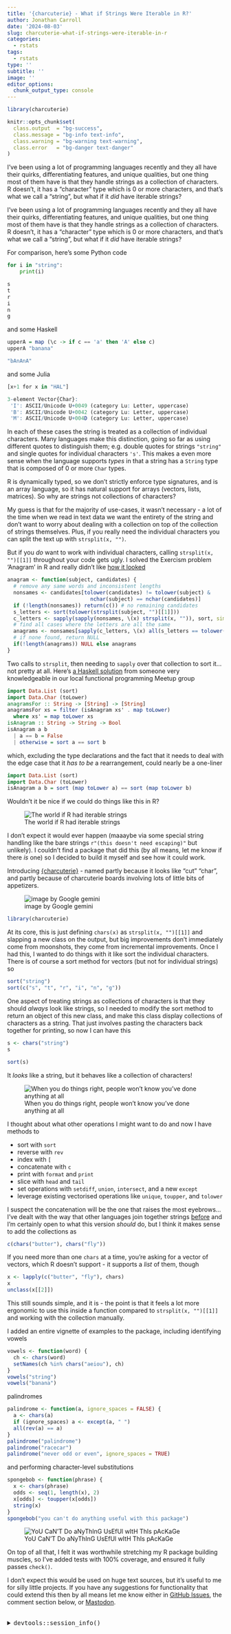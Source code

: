 ```yaml
---
title: '{charcuterie} - What if Strings Were Iterable in R?'
author: Jonathan Carroll
date: '2024-08-03'
slug: charcuterie-what-if-strings-were-iterable-in-r
categories:
  - rstats
tags:
  - rstats
type: ''
subtitle: ''
image: ''
editor_options: 
  chunk_output_type: console
---
```


```r
library(charcuterie)

knitr::opts_chunk$set(
  class.output  = "bg-success",
  class.message = "bg-info text-info",
  class.warning = "bg-warning text-warning",
  class.error   = "bg-danger text-danger"
)
```

I've been using a lot of programming languages recently and they all have their 
quirks, differentiating features, and unique qualities, but one thing most of 
them have is that they handle strings as a collection of characters. R doesn't, 
it has a "character" type which is 0 or more characters, and that's what we call 
a "string", but what if it _did_ have iterable strings?

<!--more-->

I've been using a lot of programming languages recently and they all have their 
quirks, differentiating features, and unique qualities, but one thing most of 
them have is that they handle strings as a collection of characters. R doesn't, 
it has a "character" type which is 0 or more characters, and that's what we call 
a "string", but what if it _did_ have iterable strings?

For comparison, here's some Python code

```python
for i in "string":
    print(i)

```
```r
s
t
r
i
n
g
```

and some Haskell

```haskell
upperA = map (\c -> if c == 'a' then 'A' else c)
upperA "banana"
```
```r
"bAnAnA"
```

and some Julia

```julia
[x+1 for x in "HAL"]
```
```r
3-element Vector{Char}:
 'I': ASCII/Unicode U+0049 (category Lu: Letter, uppercase)
 'B': ASCII/Unicode U+0042 (category Lu: Letter, uppercase)
 'M': ASCII/Unicode U+004D (category Lu: Letter, uppercase)
```

In each of these cases the string is treated as a collection of individual 
characters. Many languages make this distinction, going so far as using different 
quotes to distinguish them; e.g. double quotes for strings `"string"` and single 
quotes for individual characters `'s'`. This makes a even more sense when the 
language supports _types_ in that a string has a `String` type that is composed 
of 0 or more `Char` types.

R is dynamically typed, so we don't strictly enforce type signatures, and is an 
array language, so it has natural support for arrays (vectors, lists, matrices). 
So why are strings not collections of characters? 

My guess is that for the majority of use-cases, it wasn't necessary - a lot of
the time when we read in text data we want the entirety of the string and don't
want to worry about dealing with a collection on top of the collection of strings
themselves. Plus, if you really need the individual characters you can split the
text up with `strsplit(x, "")`.

But if you _do_ want to work with individual characters, calling 
`strsplit(x, "")[[1]]` throughout your code gets ugly. I solved the Exercism 
problem 'Anagram' in R and really didn't like [how it looked](https://exercism.org/tracks/r/exercises/anagram/solutions/jonocarroll)

```r
anagram <- function(subject, candidates) {
  # remove any same words and inconsistent lengths
  nonsames <- candidates[tolower(candidates) != tolower(subject) & 
                           nchar(subject) == nchar(candidates)]
  if (!length(nonsames)) return(c()) # no remaining candidates
  s_letters <- sort(tolower(strsplit(subject, "")[[1]]))
  c_letters <- sapply(sapply(nonsames, \(x) strsplit(x, "")), sort, simplify = FALSE)
  # find all cases where the letters are all the same
  anagrams <- nonsames[sapply(c_letters, \(x) all(s_letters == tolower(x)))]
  # if none found, return NULL
  if(!length(anagrams)) NULL else anagrams
}
```

Two calls to `strsplit`, then needing to `sapply` over that collection to sort it... 
not pretty at all. Here's [a Haskell solution](https://exercism.org/tracks/haskell/exercises/anagram/solutions/jontra) 
from someone very knowledgeable in our local functional programming Meetup group

```haskell
import Data.List (sort)
import Data.Char (toLower)
anagramsFor :: String -> [String] -> [String]
anagramsFor xs = filter (isAnagram xs' . map toLower)
  where xs' = map toLower xs
isAnagram :: String -> String -> Bool
isAnagram a b
  | a == b = False
  | otherwise = sort a == sort b
```

which, excluding the type declarations and the fact that it needs to deal with 
the edge case that it _has to be_ a rearrangement, could nearly be a one-liner

```haskell
import Data.List (sort)
import Data.Char (toLower)
isAnagram a b = sort (map toLower a) == sort (map toLower b)
```

Wouldn't it be nice if we could do things like this in R?

![The world if R had iterable strings](images/iterablestrings.jpg)

I don't expect it would ever happen (maaaybe via some special string handling
like the bare strings `r"(this doesn't need escaping)"` but unlikely). I
couldn't find a package that did this (by all means, let me know if there _is_ 
one) so I decided to build it myself and see how it could work. 

Introducing [{charcuterie}](https://github.com/jonocarroll/charcuterie) - named 
partly because it looks like "cut" "char", and partly because of charcuterie boards 
involving lots of little bits of appetizers. 

![image by Google gemini](images/charcuterie_small.jpeg)

```r
library(charcuterie)
```

At its core, this is just defining `chars(x)` as `strsplit(x, "")[[1]]` and
slapping a new class on the output, but big improvements don't immediately come
from moonshots, they come from incremental improvements. Once I had this, I wanted 
to do things with it like sort the individual characters. There is of course a 
sort method for vectors (but not for individual strings) so 

```r
sort("string")
sort(c("s", "t", "r", "i", "n", "g"))
```

One aspect of treating strings as collections of characters is that they should
_always_ look like strings, so I needed to modify the sort method to return an 
object of this new class, and make this class display collections of characters 
as a string. That just involves pasting the characters back together for printing, 
so now I can have this

```r
s <- chars("string")
s

sort(s)
```

It _looks_ like a string, but it behaves like a collection of characters!

![When you do things right, people won't know you've done anything at all](images/doright.jpg)

I thought about what other operations I might want to do and now I have methods to 

- sort with `sort`
- reverse with `rev`
- index with `[`
- concatenate with `c`
- print with `format` and `print`
- slice with `head` and `tail`
- set operations with `setdiff`, `union`, `intersect`, and a new `except`
- leverage existing vectorised operations like `unique`, `toupper`, and `tolower`

I suspect the concatenation will be the one that raises the most eyebrows... I've 
dealt with the way that other languages join together strings [before](https://jcarroll.com.au/2018/10/06/adding-strings-in-r/) 
and I'm certainly open to what this version _should_ do, but I think it makes 
sense to add the collections as

```r
c(chars("butter"), chars("fly"))
```

If you need more than one `chars` at a time, you're asking for a vector of vectors, 
which R doesn't support - it supports a _list_ of them, though

```r
x <- lapply(c("butter", "fly"), chars)
x
unclass(x[[2]])
```

This still sounds simple, and it is - the point is that it feels a lot more 
ergonomic to use this inside a function compared to `strsplit(x, "")[[1]]` and 
working with the collection manually.

I added an entire vignette of examples to the package, including identifying vowels

```r
vowels <- function(word) {
  ch <- chars(word)
  setNames(ch %in% chars("aeiou"), ch)
}
vowels("string")
vowels("banana")
```

palindromes

```r
palindrome <- function(a, ignore_spaces = FALSE) {
  a <- chars(a)
  if (ignore_spaces) a <- except(a, " ")
  all(rev(a) == a)
}
palindrome("palindrome")
palindrome("racecar")
palindrome("never odd or even", ignore_spaces = TRUE)
```

and performing character-level substitutions

```r
spongebob <- function(phrase) {
  x <- chars(phrase)
  odds <- seq(1, length(x), 2)
  x[odds] <- toupper(x[odds])
  string(x)
}
spongebob("you can't do anything useful with this package")
```

![YoU CaN'T Do aNyThInG UsEfUl wItH ThIs pAcKaGe](images/spongebob.jpg)

On top of all that, I felt it was worthwhile stretching my R package building 
muscles, so I've added tests with 100% coverage, and ensured it fully passes 
`check()`.

I don't expect this would be used on huge text sources, but it's useful to me
for silly little projects. If you have any suggestions for functionality that
could extend this then by all means let me know either in 
[GitHub Issues](https://github.com/jonocarroll/charcuterie/issues), the comment section
below, or [Mastodon](https://fosstodon.org/@jonocarroll).



<br />
<details>
  <summary>
    <tt>devtools::session_info()</tt>
  </summary>
```r
devtools::session_info()
```
</details>
<br />
